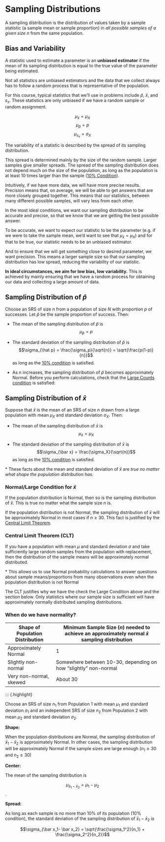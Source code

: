 # Sampling Distributions

::: {.callout-note title="Sampling Distribution"}
A sampling distribution is the distribution of values taken by a sample statistic (a sample mean or sample proportion) in *all possible samples of a given size* $n$ from the same population.
:::

## Bias and Variability

::: {.callout-note title="Unbiased Estimator"}
A statistic used to estimate a parameter is an **unbiased estimator** if the mean of its sampling distribution is equal to the true value of the parameter being estimated.

Not all statistics are unbiased estimators and the data that we collect always has to follow a random process that is representative of the population.
:::

For this course, typical statistics that we'll use in problems include $\hat p$, $\bar x$, and $s_x$. These statistics are only unbiased if we have a random sample or random assignment.

$$\mu_{\bar x} = \mu_X$$
$$\mu_{\hat p} = p$$
$$\mu_{s_x} = \sigma_X$$

::: {.callout-note title="Variability of a Statistic"}
The variability of a statistic is described by the spread of its sampling distribution.

This spread is determined mainly by the size of the random sample. Larger samples give smaller spreads. The spread of the sampling distribution does not depend much on the size of the population, as long as the population is at least 10 times larger than the sample ([10% Condition](#ten-per-cond)).
:::

Intuitively, if we have more data, we will have more precise results. Precision means that, on average, we will be able to get answers that are more closely grouped together. This means that our statistics, between many different possible samples, will vary less from each other.

::: {.callout-important}

In the most ideal conditions, we want our sampling distribution to be accurate and precise, so that we know that we are getting the best possible answer. 

To be accurate, we want to expect our statistic to be the parameter (e.g. if we were to take the sample mean, we'd want to see that $\mu_{\bar x} = \mu_X$) and for that to be true, our statistic needs to be an unbiased estimator.

And to ensure that we will get something close to desired parameter, we want precision. This means a larger sample size so that our sampling distribution has low spread, reducing the variability of our statistic.

**In ideal circumstances, we aim for low bias, low variability.** This is achieved by mainly ensuring that we have a random process for obtaining our data and collecting a large amount of data.

:::

## Sampling Distribution of $\hat p$

::: {.callout-note title="Sampling Distribution of $\hat p$"}
Choose an SRS of size $n$ from a population of size $N$ with proportion $p$ of successes. Let $\hat p$ be the sample proportion of success. Then:

-   The mean of the sampling distribution of $\hat p$ is $$\mu_{\hat p} = p$$

-   The standard deviation of the sampling distribution of $\hat p$ is $$\sigma_{\hat p} = \frac{\sigma_p}{\sqrt{n}} = \sqrt{\frac{p(1-p)}{n}}$$ as long as the [10% condition](#ten-per-cond) is satisfied.

-   As $n$ increases, the sampling distribution of $\hat p$ becomes approximately Normal. Before you perform calculations, check that the [Large Counts condition](#large-counts-cond) is satisfied:

```{=tex}
\begin{equation}
np \geq 10 \text{ and }n(1-p) \geq 10
\end{equation}
```
:::

## Sampling Distribution of $\bar x$

::: {.callout-note title="Sampling Distribution of $\bar x$"}

Suppose that $\bar x$ is the mean of an SRS of size $n$ drawn from a large population with mean $\mu_X$ and standard deviation $\sigma_X$. Then:

-   The mean of the sampling distribution of $\bar x$ is $$\mu_{\bar x} = \mu_X$$

-   The standard deviation of the sampling distribution of $\bar x$ is $$\sigma_{\bar x} = \frac{\sigma_X}{\sqrt{n}}$$ as long as the [10% condition](#ten-per-cond) is satisfied.

\* These facts about the mean and standard deviation of $\bar x$ are *true no matter what shape the population distribution has.*

:::

### Normal/Large Condition for $\bar x$ {#large-cond}

::: {.callout-note title="Normal/Large Condition for $\bar x$"}

If the population distribution is Normal, then so is the sampling distribution of $\bar x$. This is true no matter what the sample size $n$ is.

If the population distribution is not Normal, the sampling distribution of $\bar x$ will be approximately Normal in most cases if $n \geq 30$. This fact is justified by the [Central Limit Theorem](#clt).

:::

### Central Limit Theorem (CLT) {#clt}

::: {.callout-note title="Central Limit Theorem"}
If you have a population with mean $\mu$ and standard deviation $\sigma$ and take sufficiently large random samples from the population with replacement, then the distribution of the sample means will be approximately normal distributed.

\* This allows us to use Normal probability calculations to answer questions about sample means/proportions from many observations even when the population distribution is not Normal
:::

The CLT justifies why we have the check the Large Condition above and the section below. Only statistics where our sample size is sufficient will have approximately normally distributed sampling distributions.

### When do we have normality?

| Shape of Population Distribution | Minimum Sample Size ($n$) needed to achieve an approximately normal $\bar x$ sampling distribution |
|-----------------------|-------------------------------------------------|
| Approximately Normal             | 1                                                                                                  |
| Slightly non-normal              | Somewhere between 10-30, depending on how “slightly” non-normal                                    |
| Very non-normal, skewed          | About 30                                                                                           |

<!-- ## Sampling Distribution of $\hat p_1 - \hat p_2$ {#prop-diff-samp-dist} -->

<!-- ::: {.highlight} -->

<!-- Choose an SRS of size $n_1$ from Population 1 with proportion of successes $p_1$ and an independent SRS of size $n_2$ from Population 2 with proportion of successes $p_2$. -->

<!-- **Shape:**  -->

<!-- When $n_1p_1$, $n_1(1-p_1)$, $n_2p_2$, and $n_2(1-p_2$) are all at least 10, the sampling distribution of $p_1-p_2$ is approximately Normal.  -->

<!-- **Center:**  -->

<!-- The mean of the sampling distribution is $$\mu_{\hat p_1-\hat p_2} =p_1-p_2$$. -->

<!-- **Spread:**  -->

<!-- The standard deviation of $\hat p_1-\hat p_2$ is $$s_{\hat p_1-\hat p_2}=\sqrt{\frac{p_1(1-p_1)}{n_1}+\frac{p_2(1-p_2)}{n_2}}$$ as long as each sample is no more than 10% of its population (10% condition) -->

<!-- ::: -->

<!-- ## Sampling Distribution of $\bar x_1 - \bar x_2$ {#mean-diff-samp-dist} -->

::: {.highlight}

Choose an SRS of size $n_1$ from Population 1 with mean $\mu_1$ and standard deviation $\sigma_1$ and an independent SRS of size $n_2$ from Population 2 with mean $\mu_2$ and standard deviation $\sigma_2$.

**Shape:**

When the population distributions are Normal, the sampling distribution of $\bar x_1- \bar x_2$ is approximately Normal. In other cases, the sampling distribution will be approximately Normal if the sample sizes are large enough ($n_1 \geq 30$ and $n_2 \geq 30$)

**Center:**

The mean of the sampling distribution is

$$\mu_{\bar x_1- \bar x_2} = \mu_1- \mu_2$$.

**Spread:**

As long as each sample is no more than 10% of its population (10% condition), the standard deviation of the sampling distribution of $\bar x_1- \bar x_2$ is

$$\sigma_{\bar x_1- \bar x_2} = \sqrt{\frac{\sigma_1^2}{n_1} + \frac{\sigma_2^2}{n_2}}$$

<!-- ::: -->
